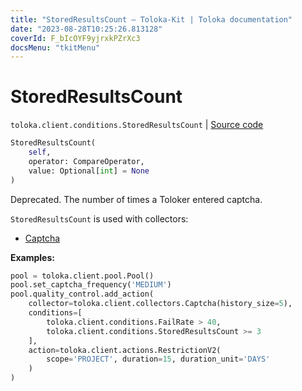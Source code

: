 ```yaml
---
title: "StoredResultsCount — Toloka-Kit | Toloka documentation"
date: "2023-08-28T10:25:26.813128"
coverId: F_bIcOYF9yjrxkPZrXc3
docsMenu: "tkitMenu"
---
```


# StoredResultsCount

`toloka.client.conditions.StoredResultsCount` | [Source code](https://github.com/Toloka/toloka-kit/blob/v1.2.1/src/client/conditions.py#L512)

```python
StoredResultsCount(
    self,
    operator: CompareOperator,
    value: Optional[int] = None
)
```

Deprecated. The number of times a Toloker entered captcha.

`StoredResultsCount` is used with collectors:
- [Captcha](/docs/toloka-kit/reference/toloka.client.collectors.Captcha)

**Examples:**

```python
pool = toloka.client.pool.Pool()
pool.set_captcha_frequency('MEDIUM')
pool.quality_control.add_action(
    collector=toloka.client.collectors.Captcha(history_size=5),
    conditions=[
        toloka.client.conditions.FailRate > 40,
        toloka.client.conditions.StoredResultsCount >= 3
    ],
    action=toloka.client.actions.RestrictionV2(
        scope='PROJECT', duration=15, duration_unit='DAYS'
    )
)
```
